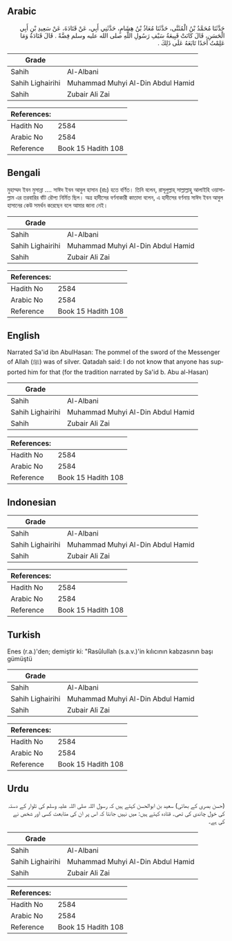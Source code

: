 ## Arabic


<div dir="rtl" lang="ar" style={{fontSize:'larger',backgroundColor:'#f8f9fa',padding:20}}>
حَدَّثَنَا مُحَمَّدُ بْنُ الْمُثَنَّى، حَدَّثَنَا مُعَاذُ بْنُ هِشَامٍ، حَدَّثَنِي أَبِي، عَنْ قَتَادَةَ، عَنْ سَعِيدِ بْنِ أَبِي الْحَسَنِ، قَالَ كَانَتْ قَبِيعَةُ سَيْفِ رَسُولِ اللَّهِ صلى الله عليه وسلم فِضَّةً ‏.‏ قَالَ قَتَادَةُ وَمَا عَلِمْتُ أَحَدًا تَابَعَهُ عَلَى ذَلِكَ ‏.‏
</div>
<div style={{backgroundColor:'#f8f9fa',padding:20, marginBottom: 10}}><table> <thead> <tr> <th>Grade</th> <th></th> </tr> </thead> <tbody> <tr><td>Sahih</td><td>Al-Albani</td></tr><tr><td>Sahih Lighairihi</td><td>Muhammad Muhyi Al-Din Abdul Hamid</td></tr><tr><td>Sahih</td><td>Zubair Ali Zai</td></tr></tbody></table><table> <thead> <tr> <th>References:</th> <th></th> </tr> </thead> <tbody><tr><td>Hadith No</td><td>2584</td></tr><tr><td>Arabic No</td><td>2584</td></tr><tr><td>Reference</td><td>Book 15 Hadith 108</td></tr></tbody></table></div>

## Bengali


<div dir="ltr" lang="bn" style={{fontSize:'larger',backgroundColor:'#f8f9fa',padding:20}}>
মুহাম্মদ ইবন মুসান্না .... সাঈদ ইবন আবুল হাসান (রাঃ) হতে বর্ণিত। তিনি বলেন, রাসূলুল্লাহ্ সাল্লাল্লাহু আলাইহি ওয়াসাল্লাম এর তরবারির বাঁট রৌপ্য নির্মিত ছিল। অত্র হাদীসের বর্ণনাকারী কাতাদা বলেন, এ হাদীসের বর্ণনায় সাঈদ ইবন আবুল হাসানের কেউ সমর্থন করেছেন বলে আমার জানা নেই।
</div>
<div style={{backgroundColor:'#f8f9fa',padding:20, marginBottom: 10}}><table> <thead> <tr> <th>Grade</th> <th></th> </tr> </thead> <tbody> <tr><td>Sahih</td><td>Al-Albani</td></tr><tr><td>Sahih Lighairihi</td><td>Muhammad Muhyi Al-Din Abdul Hamid</td></tr><tr><td>Sahih</td><td>Zubair Ali Zai</td></tr></tbody></table><table> <thead> <tr> <th>References:</th> <th></th> </tr> </thead> <tbody><tr><td>Hadith No</td><td>2584</td></tr><tr><td>Arabic No</td><td>2584</td></tr><tr><td>Reference</td><td>Book 15 Hadith 108</td></tr></tbody></table></div>

## English


<div dir="ltr" lang="en" style={{fontSize:'larger',backgroundColor:'#f8f9fa',padding:20}}>
Narrated Sa'id ibn AbulHasan: The pommel of the sword of the Messenger of Allah (ﷺ) was of silver. Qatadah said: I do not know that anyone has supported him for that (for the tradition narrated by Sa'id b. Abu al-Hasan)
</div>
<div style={{backgroundColor:'#f8f9fa',padding:20, marginBottom: 10}}><table> <thead> <tr> <th>Grade</th> <th></th> </tr> </thead> <tbody> <tr><td>Sahih</td><td>Al-Albani</td></tr><tr><td>Sahih Lighairihi</td><td>Muhammad Muhyi Al-Din Abdul Hamid</td></tr><tr><td>Sahih</td><td>Zubair Ali Zai</td></tr></tbody></table><table> <thead> <tr> <th>References:</th> <th></th> </tr> </thead> <tbody><tr><td>Hadith No</td><td>2584</td></tr><tr><td>Arabic No</td><td>2584</td></tr><tr><td>Reference</td><td>Book 15 Hadith 108</td></tr></tbody></table></div>

## Indonesian


<div dir="ltr" lang="id" style={{fontSize:'larger',backgroundColor:'#f8f9fa',padding:20}}>

</div>
<div style={{backgroundColor:'#f8f9fa',padding:20, marginBottom: 10}}><table> <thead> <tr> <th>Grade</th> <th></th> </tr> </thead> <tbody> <tr><td>Sahih</td><td>Al-Albani</td></tr><tr><td>Sahih Lighairihi</td><td>Muhammad Muhyi Al-Din Abdul Hamid</td></tr><tr><td>Sahih</td><td>Zubair Ali Zai</td></tr></tbody></table><table> <thead> <tr> <th>References:</th> <th></th> </tr> </thead> <tbody><tr><td>Hadith No</td><td>2584</td></tr><tr><td>Arabic No</td><td>2584</td></tr><tr><td>Reference</td><td>Book 15 Hadith 108</td></tr></tbody></table></div>

## Turkish


<div dir="ltr" lang="tr" style={{fontSize:'larger',backgroundColor:'#f8f9fa',padding:20}}>
Enes (r.a.)'den; demiştir ki: "Rasûlullah (s.a.v.)'in kılıcının kabzasının başı gümüştü
</div>
<div style={{backgroundColor:'#f8f9fa',padding:20, marginBottom: 10}}><table> <thead> <tr> <th>Grade</th> <th></th> </tr> </thead> <tbody> <tr><td>Sahih</td><td>Al-Albani</td></tr><tr><td>Sahih Lighairihi</td><td>Muhammad Muhyi Al-Din Abdul Hamid</td></tr><tr><td>Sahih</td><td>Zubair Ali Zai</td></tr></tbody></table><table> <thead> <tr> <th>References:</th> <th></th> </tr> </thead> <tbody><tr><td>Hadith No</td><td>2584</td></tr><tr><td>Arabic No</td><td>2584</td></tr><tr><td>Reference</td><td>Book 15 Hadith 108</td></tr></tbody></table></div>

## Urdu


<div dir="rtl" lang="ur" style={{fontSize:'larger',backgroundColor:'#f8f9fa',padding:20}}>
(حسن بصری کے بھائی) سعید بن ابوالحسن کہتے ہیں کہ رسول اللہ صلی اللہ علیہ وسلم کی تلوار کے دستہ کی خول چاندی کی تھی۔ قتادہ کہتے ہیں: میں نہیں جانتا کہ اس پر ان کی متابعت کسی اور شخص نے کی ہے۔
</div>
<div style={{backgroundColor:'#f8f9fa',padding:20, marginBottom: 10}}><table> <thead> <tr> <th>Grade</th> <th></th> </tr> </thead> <tbody> <tr><td>Sahih</td><td>Al-Albani</td></tr><tr><td>Sahih Lighairihi</td><td>Muhammad Muhyi Al-Din Abdul Hamid</td></tr><tr><td>Sahih</td><td>Zubair Ali Zai</td></tr></tbody></table><table> <thead> <tr> <th>References:</th> <th></th> </tr> </thead> <tbody><tr><td>Hadith No</td><td>2584</td></tr><tr><td>Arabic No</td><td>2584</td></tr><tr><td>Reference</td><td>Book 15 Hadith 108</td></tr></tbody></table></div>